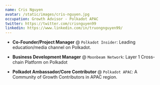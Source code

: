 ```yaml
---
name: Cris Nguyen
avatar: /static/images/cris-nguyen.jpg
occupation: Growth Advisor - Polkadot APAC
twitter: https://twitter.com/crisnguyen99
linkedin: https://www.linkedin.com/in/truongnguyen99/
---
```


- **Co-Founder/Project Manager** @ `Polkadot Insider`: Leading education/media channel on Polkadot.

- **Business Development Manager** @ `Moonbeam Network`: Layer 1 Cross-chain Platform on Polkadot

- **Polkadot Ambassador/Core Contributor** @ `Polkadot APAC`: A Community of Growth Contributors in APAC region.
